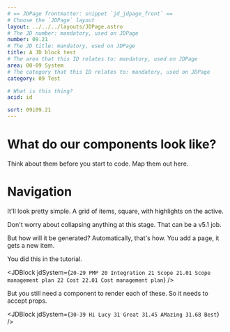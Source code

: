 ```yaml
---
# == JDPage frontmatter: snippet `jd_jdpage_front` ==
# Choose the `JDPage` layout
layout: ../../../layouts/JDPage.astro
# The JD number: mandatory, used on JDPage
number: 09.21
# The JD title: mandatory, used on JDPage
title: A JD block test
# The area that this ID relates to: mandatory, used on JDPage
area: 00-09 System
# The category that this ID relates to: mandatory, used on JDPage
category: 09 Test

# What is this thing?
acid: id

sort: 09i09.21
---
```



# What do our components look like?

Think about them before you start to code. Map them out here.

# Navigation

It'll look pretty simple. A grid of items, square, with highlights on the active.

Don't worry about collapsing anything at this stage. That can be a v5.1 job.

But how will it be generated? Automatically, that's how. You add a page, it gets a new item.

You did this in the tutorial.

<JDBlock
	jdSystem={`
20-29 PMP
   20 Integration
	 21 Scope
	    21.01 Scope management plan
	 22 Cost
	    22.01 Cost management plan
`}
/>

But you still need a component to render each of these. So it needs to accept props.

<JDBlock
	jdSystem={`
30-39 Hi Lucy
31 Great
31.45 AMazing
31.68 Best
`}
/>
